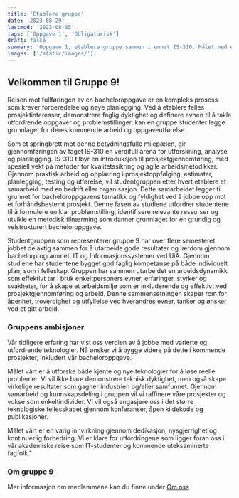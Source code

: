 ```yaml
---
title: 'Etablere gruppe'
date: '2023-08-29'
lastmod: '2023-08-05'
tags: ['Oppgave 1', 'Obligatorisk']
draft: false
summary: 'Oppgave 1, etablere gruppe sammen i emnet IS-310. Målet med oppgaven er registrere gruppe på canvas, presentere gruppen, og informasjon om gruppemedlemmene'
images: ['/static/images/']
---
```


## Velkommen til Gruppe 9!

Reisen mot fullføringen av en bacheloroppgave er en kompleks prosess som krever forberedelse og nøye planlegging. Ved å etablere felles prosjektinteresser, demonstrere faglig dyktighet og definere evnen til å takle utfordrende oppgaver og problemstillinger, kan en gruppe studenter legge grunnlaget for deres kommende arbeid og oppgaveutførelse. 

Som et springbrett mot denne betydningsfulle milepælen, gir gjennomføringen av faget IS-310 en verdifull arena for utforskning, analyse og planlegging. IS-310 tilbyr en introduksjon til prosjektgjennomføring, med spesiell vekt på metoder for kvalitetssikring og agile arbeidsmetodikker. Gjennom praktisk arbeid og opplæring i prosjektoppfølging, estimater, planlegging, testing og utførelse, vil studentgruppen etter hvert etablere et samarbeid med en bedrift eller organisasjon. Dette samarbeidet legger til grunnet for bacheloroppgavens tematikk og fyldighet ved å jobbe opp mot et forhåndsbestemt prosjekt. Denne fasen av studiene utfordrer studentene til å formulere en klar problemstilling, identifisere relevante ressurser og utvikle en metodisk tilnærming som danner grunnlaget for en grundig og velstrukturert bacheloroppgave. 

Studentgruppen som representerer gruppe 9 har over flere semesteret jobbet delaktig sammen for å utarbeide gode resultater og lærdom gjennom bachelorprogrammet, IT og Informasjonssystemer ved UiA. Gjennom studiene har studentene bygget god faglig kompetanse på både individuelt plan, som i felleskap. Gruppen har sammen utarbeidet en arbeidsdynamikk som effektivt tar i bruk enkeltpersoners evner, erfaringer, styrker og svakheter, for å skape et arbeidsmiljø som er inkluderende og effektivt ved prosjektgjennomføring og arbeid. Denne sammensetningen skaper rom for åpenhet, troverdighet og utfyllelse ved hverandres evner, tanker og ønsker ved et gitt arbeid.  

### Gruppens ambisjoner 

Vår tidligere erfaring har vist oss verdien av å jobbe med varierte og utfordrende teknologier. Nå ønsker vi å bygge videre på dette i kommende prosjekter, inkludert vår bacheloroppgave. 

Målet vårt er å utforske både kjente og nye teknologier for å løse reelle problemer. Vi vil ikke bare demonstrere teknisk dyktighet, men også skape virkelige resultater som gagner industrien og/eller samfunnet. Gjennom samarbeid og kunnskapsdeling i gruppen vil vi raffinere våre prosjekter og vokse som enkeltindivider. Vi vil også engasjere oss i det større teknologiske fellesskapet gjennom konferanser, åpen kildekode og publikasjoner. 

Målet vårt er en varig innvirkning gjennom dedikasjon, nysgjerrighet og kontinuerlig forbedring. Vi er klare for utfordringene som ligger foran oss i vår akademiske reise som IT-studenter og kommende uteksaminerte fagfolk." 



### Om gruppe 9
Mer informasjon om medlemmene kan du finne under [Om oss](/about)